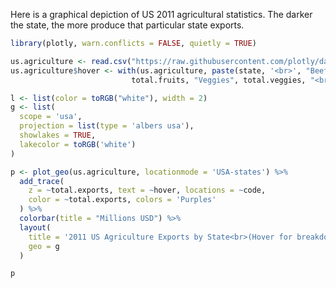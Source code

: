 Here is a graphical depiction of US 2011 agricultural statistics. The darker the state, the more produce that
particular state exports.

```r
library(plotly, warn.conflicts = FALSE, quietly = TRUE)

us.agriculture <- read.csv("https://raw.githubusercontent.com/plotly/datasets/master/2011_us_ag_exports.csv")
us.agriculture$hover <- with(us.agriculture, paste(state, '<br>', "Beef", beef, "Dairy", dairy, "<br>", "Fruits",
                           total.fruits, "Veggies", total.veggies, "<br>", "Wheat", wheat, "Corn", corn))

l <- list(color = toRGB("white"), width = 2)
g <- list(
  scope = 'usa',
  projection = list(type = 'albers usa'),
  showlakes = TRUE,
  lakecolor = toRGB('white')
)

p <- plot_geo(us.agriculture, locationmode = 'USA-states') %>%
  add_trace(
    z = ~total.exports, text = ~hover, locations = ~code,
    color = ~total.exports, colors = 'Purples'
  ) %>%
  colorbar(title = "Millions USD") %>%
  layout(
    title = '2011 US Agriculture Exports by State<br>(Hover for breakdown)',
    geo = g
  )

p
```